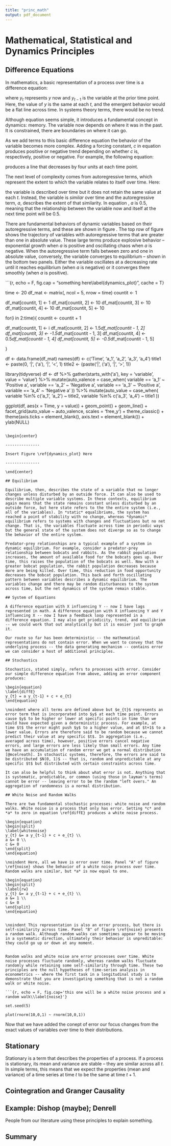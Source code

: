 ```yaml
---
title: "princ_math"
output: pdf_document
---
```


# Mathematical, Statistical and Dynamics Principles

## Difference Equations

In mathematics, a basic representation of a process over time is a difference equation: 

\begin{equation}
\label{basicD}
y_{t} = y_{t - 1}
\end{equation}

\noindent where $y_{t}$ represents $y$ now and $y_{t-1}$ is the variable at the prior time point. Here, the value of $y$ is the same at each $t$, and the emergent behavior would be a flat line across time. In systems theory terms, there would be no trend. 

Although equation \ref{basicD} seems simple, it introduces a fundamental concept in dynamics: memory. The variable now depends on where it was in the past. It is constrained, there are boundaries on where it can go.

As we add terms to this basic difference equation the behavior of the variable becomes more complex. Adding a forcing constant, *c* in equation \ref{basicD} produces positive or negative trend depending on whether *c* is, respectively, positive or negative. For example, the following equation:

\begin{equation}
\begin{split}
\label{diffC}
y_{t} &= y_{t-1} + c \\ 
c &= -4
\end{split}
\end{equation}

\noindent produces a line that decreases by four units at each time point. 

The next level of complexity comes from autoregressive terms, which represent the extent to which the variable relates to itself over time. Here:

\begin{equation}
\begin{split}
\label{diffA}
y_{t} &= a y_{t-1} \\ 
a &= 0.5
\end{split}
\end{equation}

\noindent the variable is described over time but it does not retain the same value at each $t$. Instead, the variable is *similar* over time and the autoregressive term, $a$, describes the extent of that similarity. In equation \ref{diffA}, $a$ is 0.5, meaning that the relationship between the variable now and itself at the next time point will be 0.5.

There are fundamental behaviors of dynamic variables based on their autoregressive terms, and these are shown in figure \ref{dynamics_plot}. The top row of figure \ref{dynamics_plot} shows the trajectory of variables with autoregressive terms that are greater than one in absolute value. These large terms produce explosive behavior -- exponential growth when $a$ is positive and oscillating chaos when $a$ is negative. When the autoregressive term falls between zero and one in absolute value, conversely, the variable converges to equilibrium -- shown in the bottom two panels. Either the variable oscillates at a decreasing rate until it reaches equilibrium (when $a$ is negative) or it converges there smoothly (when $a$ is positive). 

```{r, echo = F, fig.cap = "something here\\label{dynamics_plot}", cache = T}

time <- 20
df_mat <- matrix(, ncol = 5, nrow = time)
countit <- 1

df_mat[countit, 1] <- 1
df_mat[countit, 2] <- 10
df_mat[countit, 3] <- 10
df_mat[countit, 4] <- 10
df_mat[countit, 5] <- 10

for(i in 2:time){
  countit <- countit + 1
  
  df_mat[countit, 1] <- i
  df_mat[countit, 2] <- 1.5*df_mat[countit - 1, 2]
  df_mat[countit, 3] <- -1.5*df_mat[countit - 1, 3]
  df_mat[countit, 4] <- 0.5*df_mat[countit - 1, 4]
  df_mat[countit, 5] <- -0.5*df_mat[countit - 1, 5]

  
}

df <- data.frame(df_mat)
names(df) <- c('Time', 'a_1', 'a_2', 'a_3', 'a_4')
title1 <- paste(0, '|', ('a'), '|', '<', 1)
title2 <- (paste('|', ('a'), '|', '>', 1))


library(tidyverse)
df <- df %>%
  gather(starts_with('a'), key = 'variable', value = 'value') %>%
  mutate(auto_valence = case_when(
    variable == 'a_1' ~ 'Positive a',
    variable == 'a_2' ~ 'Negative a',
    variable == 'a_3' ~ 'Positive a',
    variable == 'a_4' ~ 'Negative a'
  )) %>%
  mutate(auto_value = case_when(
    variable %in% c('a_1', 'a_2') ~ title2,
    variable %in% c('a_3', 'a_4') ~ title1
  ))

ggplot(df, aes(x = Time, y = value)) + 
  geom_point() + 
  geom_line() + 
  facet_grid(auto_value ~ auto_valence,
             scales = 'free_y') +
  theme_classic() + 
  theme(axis.ticks = element_blank(),
                axis.text = element_blank()) + 
  ylab(NULL)
  



```

\begin{center}

---------------

Insert Figure \ref{dynamics_plot} Here

---------------

\end{center}

## Equilibrium

Equilibrium, then, describes the state of a variable that no longer changes unless disturbed by an outside force. It can also be used to describe multiple variable systems. In these contexts, equilibrium again means that the state remains constant unless disturbed by an outside force, but here state refers to the the entire system (i.e., all of the variables). In *static* equalibriums, the system has reached a point of stability with no change, whereas *dynamic* equilibrium refers to systems with changes and fluctuations but no net change. That is, the variables fluctuate across time in periodic ways but the general state of the system does not diverge so as to change the behavior of the entire system. 

Predator-prey relationships are a typical example of a system in dynamic equilibrium. For example, consider a predator-prey relationship between bobcats and rabbits. As the rabbit population increases, the amount of available food for the bobcats goes up. Over time, this raises the population of the bobcats as well. Now with a greater bobcat population, the rabbit population decreases because more are being killed. Over time, this reduction in food opportunity decreases the bobcat population. This back and forth oscillating pattern between variables describes a dynamic equilibrium. The variables change and there may be random disturbances to the system across time, but the net dynamics of the system remain stable. 

## System of Equations

A difference equation with X influencing Y -- now I have lags represented in math. A difference equation with X influencing Y and Y influencing X -- now I have a feedback loop represented in a difference equation. I may also get priodicity, trend, and equilibrium -- we could work that out analytically but it is easier just to graph it. 

Our route so far has been deterministic -- the mathematical representations do not contain error. When we want to convey that the underlying process -- the data generating mechanism -- contains error we can consider a host of additional principles. 

## Stochastics

Stochastics, stated simply, refers to processes with error. Consider our simple difference equation from above, adding an error component produces:

\begin{equation}
\label{diffE}
y_{t} = a y_{t-1} + c + e_{t}
\end{equation}

\noindent where all terms are defined above but $e_{t}$ represents an error term that is incorporated into $y$ at each time point. Errors cause $y$ to be higher or lower at specific points in time than we would have expected given a deterministic process. For example, at time $t$ the error might push $y$ to a higher value, and at $t+1$ to a lower value. Errors are therefore said to be random because we cannot predict their value at any specific $t$. In aggregation (i.e., averaged across time), however, positive errors cancel negative errors, and large errors are less likely than small errors. Any time we have an accumulation of random error we get a normal distribution [@mcelreath]. In stochastic systems, therefore, the errors are said to be distributed $N(0, 1)$ -- that is, random and unpredictable at any specific $t$ but distributed with certain constraints across time.

It can also be helpful to think about what error is not. Anything that is systematic, predictable, or common (using those in layman's terms) cannot be error -- leaving error to be the random "left overs." An aggregation of randomness is a normal distribution.

## White Noise and Random Walks

There are two fundamental stochastic processes: white noise and random walks. White noise is a process that only has error. Setting *c* and *a* to zero in equation \ref{diffE} produces a white noise process.

\begin{equation}
\begin{split}
\label{whitenoise}
y_{t} &= a y_{t-1} + c + e_{t} \\
a &= 0 \\
c &= 0
\end{split}
\end{equation}

\noindent Here, all we have is error over time. Panel "A" of figure \ref{noise} shows the behavior of a white noise process over time. Random walks are similar, but *a* is now equal to one.

\begin{equation}
\begin{split}
\label{rw}
y_{t} &= a y_{t-1} + c + e_{t} \\ 
a &= 1 \\ 
c &= 0
\end{split}
\end{equation}


\noindent This representation is also an error process, but there is self-similarity across time. Panel "B" of figure \ref{noise} presents a random walk. Although random walks can sometimes appear to be moving in a systematic direction, ultimately their behavior is unpreditable: they could go up or down at any moment. 


Random walks and white noise are error processes over time. White noise processes fluctuate randomly, whereas random walks fluctuate randomly while retaining some self-similarity through time. These two principles are the null hypotheses of time-series analysis in econometrics -- where the first task in a longitudinal study is to demonstrate that you are investigating something that is not a random walk or white noise. 

```{r, echo = F, fig.cap='this one will be a white noise process and a random walk\\label{noise}'}

set.seed(5)

plot(rnorm(10,0,1) ~ rnorm(10,0,1))

```

Now that we have added the conept of error our focus changes from the exact values of variables over time to their distributions.  

## Stationary

Stationary is a term that describes the properties of a process. If a process is stationary, its mean and variance are stable -- they are similar across all $t$. In simple terms, this means that we expect the properties (mean and variance) of a time series at time $t$ to be the same at time $t+1$. 

## Cointegration and Granger Causality

## Example: Dishop (maybe); Denrell

People from our literature using these principles to explain something. 

## Summary

